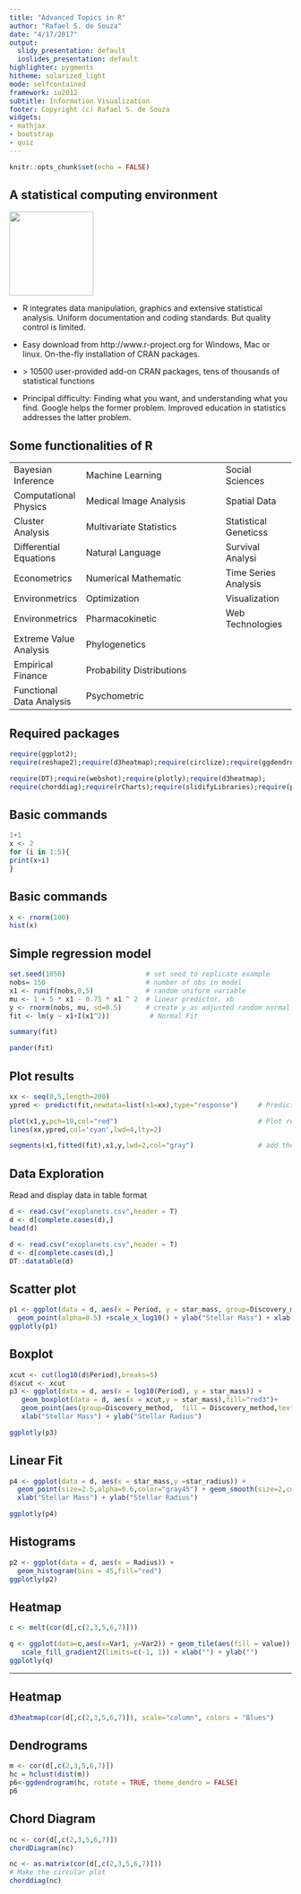 ```yaml
---
title: "Advanced Topics in R"
author: "Rafael S. de Souza"
date: "4/17/2017"
output:
  slidy_presentation: default
  ioslides_presentation: default
highlighter: pygments
hitheme: solarized_light
mode: selfcontained
framework: io2012
subtitle: Information Visualization
footer: Copyright (c) Rafael S. de Souza
widgets:
- mathjax
- bootstrap
- quiz
---
```


```r
knitr::opts_chunk$set(echo = FALSE)
```


## A statistical computing environment 
<img src="Rlogo.png" style="position:float;top:0px;left:0px;width: 150px;" />

* R integrates data manipulation, graphics and extensive statistical analysis. Uniform documentation and coding standards. But quality control is limited.

* Easy download from http://www.r-project.org for Windows, Mac or linux. On-the-fly installation of CRAN packages.

* $>$ 10500 user-provided add-on CRAN packages, tens of thousands of statistical functions

* Principal difficulty: Finding what you want, and understanding what you find. Google helps the former problem. Improved education in statistics addresses the latter problem.

## Some functionalities of R

  | |
------------- | -------------------------- | -------------
Bayesian Inference         | Machine Learning  |  Social Sciences  
Computational Physics      | Medical Image Analysis | Spatial Data
Cluster Analysis           | Multivariate Statistics | Statistical Geneticss
Differential Equations     | Natural Language | Survival Analysi 
Econometrics               | Numerical Mathematic | Time Series Analysis 
Environmetrics             | Optimization | Visualization | High-Performance Computing
Environmetrics             | Pharmacokinetic | Web Technologies
Extreme Value Analysis     | Phylogenetics 
Empirical Finance          | Probability Distributions
Functional Data Analysis   | Psychometric 

  
  
## Required packages

```r
require(ggplot2);
require(reshape2);require(d3heatmap);require(circlize);require(ggdendro)
```

```r
require(DT);require(webshot);require(plotly);require(d3heatmap);
require(chorddiag);require(rCharts);require(slidifyLibraries);require(pander)
```


## Basic commands 


```r
1+1
x <- 2
for (i in 1:5){
print(x+i)  
}
```

## Basic commands 

```r
x <- rnorm(100)
hist(x)
```

## Simple regression model 

```r
set.seed(1056)                    # set seed to replicate example
nobs= 150                         # number of obs in model 
x1 <- runif(nobs,0,5)             # random uniform variable
mu <- 1 + 5 * x1 - 0.75 * x1 ^ 2  # linear predictor, xb
y <- rnorm(nobs, mu, sd=0.5)      # create y as adjusted random normal variate 
fit <- lm(y ~ x1+I(x1^2))          # Normal Fit 
```

```r
summary(fit)
```

```r
pander(fit)
```

## Plot results

```r
xx <- seq(0,5,length=200)
ypred <- predict(fit,newdata=list(x1=xx),type="response")     # Prediction from the model 

plot(x1,y,pch=19,col="red")                                   # Plot regression line 
lines(xx,ypred,col='cyan',lwd=4,lty=2)

segments(x1,fitted(fit),x1,y,lwd=2,col="gray")                # add the residuals
```


 




## Data Exploration
Read and display data in  table format
```r
d <- read.csv("exoplanets.csv",header = T)
d <- d[complete.cases(d),]
head(d)
```

```r
d <- read.csv("exoplanets.csv",header = T)
d <- d[complete.cases(d),]
DT::datatable(d)
```


## Scatter plot

```r
p1 <- ggplot(data = d, aes(x = Period, y = star_mass, group=Discovery_method, fill = Discovery_method,text=name,size=Radius)) +
  geom_point(alpha=0.5) +scale_x_log10() + ylab("Stellar Mass") + xlab("Period")
ggplotly(p1)
```

## Boxplot
```r
xcut <- cut(log10(d$Period),breaks=5)
d$xcut <- xcut
p3 <- ggplot(data = d, aes(x = log10(Period), y = star_mass)) +
   geom_boxplot(data = d, aes(x = xcut,y = star_mass),fill="red3")+  
   geom_point(aes(group=Discovery_method,  fill = Discovery_method,text=name,size=Radius),alpha=0.3)+
   xlab("Stellar Mass") + ylab("Stellar Radius")

ggplotly(p3)
```



## Linear Fit  

```r
p4 <- ggplot(data = d, aes(x = star_mass,y =star_radius)) +
  geom_point(size=2.5,alpha=0.6,color="gray45") + geom_smooth(size=2,color="red",method = "lm")+
  xlab("Stellar Mass") + ylab("Stellar Radius")

ggplotly(p4)
```



## Histograms 

```r
p2 <- ggplot(data = d, aes(x = Radius)) +
  geom_histogram(bins = 45,fill="red")
ggplotly(p2)
```


## Heatmap 
```r
c <- melt(cor(d[,c(2,3,5,6,7)]))

q <- ggplot(data=c,aes(x=Var1, y=Var2)) + geom_tile(aes(fill = value)) +
   scale_fill_gradient2(limits=c(-1, 1)) + xlab("") + ylab("")
ggplotly(q)
```

---  
## Heatmap 
```r
d3heatmap(cor(d[,c(2,3,5,6,7)]), scale="column", colors = "Blues")
```


## Dendrograms 
```r
m <- cor(d[,c(2,3,5,6,7)])
hc = hclust(dist(m))
p6<-ggdendrogram(hc, rotate = TRUE, theme_dendro = FALSE)
p6
```



## Chord Diagram
```r
nc <- cor(d[,c(2,3,5,6,7)])
chordDiagram(nc)
```


```r
nc <- as.matrix(cor(d[,c(2,3,5,6,7)]))
# Make the circular plot
chorddiag(nc)
```


